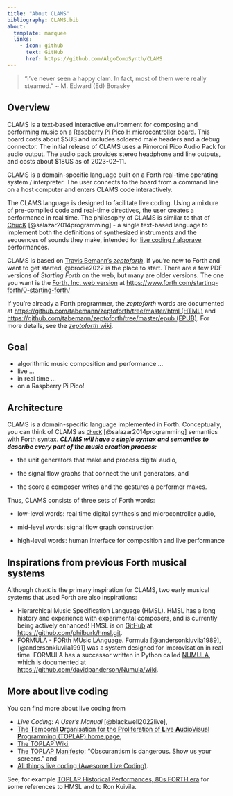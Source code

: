 ```yaml
---
title: "About CLAMS"
bibliography: CLAMS.bib
about:
  template: marquee
  links:
    - icon: github
      text: GitHub
      href: https://github.com/AlgoCompSynth/CLAMS
---
```


> "I've never seen a happy clam. In fact, most of them were really steamed." \~ M. Edward (Ed) Borasky

## Overview

CLAMS is a text-based interactive environment for composing and performing music on a [Raspberry Pi Pico H microcontroller board](https://www.raspberrypi.com/documentation/microcontrollers/raspberry-pi-pico.html#raspberry-pi-pico-and-pico-h "Raspberry Pi Pico Website"). This board costs about \$5US and includes soldered male headers and a debug connector. The initial release of CLAMS uses a Pimoroni Pico Audio Pack for audio output. The audio pack provides stereo headphone and line outputs, and costs about \$18US as of 2023-02-11.

CLAMS is a domain-specific language built on a Forth real-time operating system / interpreter. The user connects to the board from a command line on a host computer and enters CLAMS code interactively.

The CLAMS language is designed to facilitate live coding. Using a mixture of pre-compiled code and real-time directives, the user creates a performance in real time. The philosophy of CLAMS is similar to that of [ChucK](https://chuck.stanford.edu/ "ChucK Home Page") [@salazar2014programming] - a single text-based language to implement both the definitions of synthesized instruments and the sequences of sounds they make, intended for [live coding / algorave](https://github.com/toplap/awesome-livecoding "Awesome Live Coding :ist on GitHub") performances.

CLAMS is based on [Travis Bemann's *zeptoforth*](https://github.com/tabemann/zeptoforth "zeptoforth on GitHub"). If you're new to Forth and want to get started, @brodie2022 is the place to start. There are a few PDF versions of *Starting Forth* on the web, but many are older versions. The one you want is the [Forth, Inc. web version](https://www.forth.com/starting-forth/0-starting-forth/ "Forth, Inc. web version") at <https://www.forth.com/starting-forth/0-starting-forth/>

If you're already a Forth programmer, the *zeptoforth* words are documented at [https://github.com/tabemann/zeptoforth/tree/master/html (HTML)](https://github.com/tabemann/zeptoforth/tree/master/html "zeptoforth HTML word list") and [https://github.com/tabemann/zeptoforth/tree/master/epub (EPUB)](https://github.com/tabemann/zeptoforth/tree/master/epub "zeptoforth EPUB word list"). For more details, see the [*zeptoforth* wiki](https://github.com/tabemann/zeptoforth/wiki "zeptoforth wiki").

## Goal

-   algorithmic music composition and performance ...
-   live ...
-   in real time ...
-   on a Raspberry Pi Pico!

## Architecture

CLAMS is a domain-specific language implemented in Forth. Conceptually, you can think of CLAMS as [`ChucK`](https://chuck.cs.princeton.edu/ "ChucK website") [@salazar2014programming] semantics with Forth syntax. ***CLAMS will have a single syntax and semantics to describe every part of the music creation process:***

-   the unit generators that make and process digital audio,

-   the signal flow graphs that connect the unit generators, and

-   the score a composer writes and the gestures a performer makes.

Thus, CLAMS consists of three sets of Forth words:

-   low-level words: real time digital synthesis and microcontroller audio,

-   mid-level words: signal flow graph construction

-   high-level words: human interface for composition and live performance

## Inspirations from previous Forth musical systems

Although `ChucK` is the primary inspiration for CLAMS, two early musical systems that used Forth are also inspirations:

-   Hierarchical Music Specification Language (HMSL). HMSL has a long history and experience with experimental composers, and is currently being actively enhanced! HMSL is on [GitHub](https://github.com/philburk/hmsl.git "HMSL on GitHub") at <https://github.com/philburk/hmsl.git>.
-   FORMULA - FORth MUsic LAnguage. Formula [@andersonkiuvila1989], [@andersonkiuvila1991] was a system designed for improvisation in real time. FORMULA has a successor written in Python called [NUMULA](https://github.com/davidpanderson/Numula.git "NUMULA on GitHub"), which is documented at <https://github.com/davidpanderson/Numula/wiki>.

## More about live coding

You can find more about live coding from

-   *Live Coding: A User's Manual* [@blackwell2022live],
-   [The **T**emporal **O**rganisation for the **P**roliferation of **L**ive **A**udioVisual **P**rogramming (TOPLAP) home page](https://toplap.org/ "TOPLAP home page"),
-   [The TOPLAP Wiki](https://toplap.org/wiki/Main_Page "The TOPLAP Wiki"),
-   [The TOPLAP Manifesto](https://toplap.org/wiki/ManifestoDraft "The TOPLAP Manifesto"): "Obscurantism is dangerous. Show us your screens." and
-   [All things live coding (Awesome Live Coding)](https://github.com/toplap/awesome-livecoding "Awesome Live Coding on GitHub").

See, for example [TOPLAP Historical Performances, 80s FORTH era](https://toplap.org/wiki/HistoricalPerformances "TOPLAP Historical Performances, 80s FORTH era") for some references to HMSL and to Ron Kuivila.
